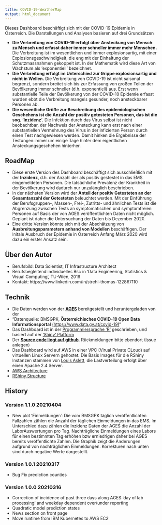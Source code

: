 ```yaml
---
title: COVID-19-WeatherMap
output: html_document
---
```


Dieses Dashboard beschäftigt sich mit der COVID-19 Epidemie in Österreich. Die Darstellungen und Analysen basieren auf drei Grundsätzen

- **Die Verbreitung von COVID-19 erfolgt über Ansteckung von Mensch zu Mensch und erfasst daher immer schneller immer mehr Menschen.** Die Verbreitung ist im wesentlichen und immer explosionsartig, mit einer Explosionsgeschwindigkeit, die eng mit der Einhaltung der Schutzmassnahmen gekoppelt ist. In der Mathematik wird diese Art von Wachstum als 'exponentiell' bezeichnet. 
- **Die Verbreitung erfolgt im Unterschied zur Grippe explosionsartig und nicht in Wellen.** Die Verbreitung von COVID-19 ist nicht saisonal begrenzt, sondern breitet sich bis zur Erfassung von großen Teilen der Bevölkerung immer schneller (d.h. exponentiell) aus. Erst wenn substantielle Teile der Bevölkerung von der COVID-10 Epidemie erfasst wurden ebbt die Verbreitung mangels gesunder, noch ansteckbarer Personen ab.
- **Die wesentliche Größe zur Beschreibung des epidemiologischen Geschehens ist die Anzahl der positiv getesteten Personen, das ist die sog. 'Inzidenz'.**  Die Infektion durch das Virus selbst ist nicht beobachtbar, der Nachweis der Ansteckung kann erst nach einer substantiellen Vermehrung des Virus in der infizierten Person durch einen Test nachgewiesen werden. Damit hinken die Ergebnisse der Testungen immer um einige Tage hinter dem eigentlichen Ansteckungsgeschehen hinterher.

## RoadMap

- Diese erste Version des Dashboard beschäftigt sich ausschließlich mit der **Inzidenz**, d.h. der Anzahl der als positiv gestestet in das EMS eingemeldeten Personen.
Die tatsächliche Prevalenz der Krankheit in der Bevölkerung wird dadurch nur unzulänglich beschrieben.
- In der nächsten Version wird der **Anteil der positiv Getesteten an der Gesamtanzahl der Getesteten** beleuchtet werden.
Mit der Einführung der Berufsgruppen-, Massen-, Frei-, Zutritts- und ähnlichen Tests ist die Abgrenzung zwischen Tests an symptomatischen und symptomfreien Personen 
auf Basis der von AGES veröffentlichten Daten nicht möglich. Geplant ist daher die Untersuchung der Daten bis Dezember 2020.
- Eine dritte Version könnte sich mit der Abschätzung von **Ausbreitungsparametern anhand von Modellen** beschäftigen. 
  Der Initale Ausbruch der Epidemie in Österreich Anfang März 2020 wird dazu ein erster Ansatz sein. 

## Über den Autor

- Berufsbild: Data Scientist, IT Infrastructure Architect
- Berufsbegleitend individuelles Bsc in 'Data Engineering, Statistics & Visual Computing', TU-Wien, 2016
- Kontakt: https://www.linkedin.com/in/strehl-thomas-122867110

## Technik

- Die Daten werden von der **[AGES](https://covid19-dashboard.ages.at)** bereitgestellt und heruntergeladen von der
- "Datenquelle: BMSGPK, **Österreichisches COVID-19 Open Data Informationsportal** [(https://www.data.gv.at/covid-19)](https://www.data.gv.at/covid-19)"
- Das Dashboard ist in der [Programmiersprache 'R'](https://www.r-project.org) geschrieben, und basiert auf der ['Shiny' Platform](https://shiny.rstudio.com)
- Der **[Source code liegt auf github](https://github.com/at062084/COVID-19-WeatherMap)**. Rückmeldungen bitte ebendort (Issue anlegen)
- Das Dashboard wird auf AWS in einer VPC (Virual Private CLoud) auf virtuellen Linux Servern gehostet.
  Die Basis Images für die RShiny Instanzen stammen von [Louis Aslett](https://www.louisaslett.com/RStudio_AMI/), die Lastverteilung erfolgt über einen Apache 2.4 Server.
- [AWS Architecture](AWS-rshiny-architecture.png)
- [RShiny Structure](Rshiny-structure.png)

## History
### Version 1.1.0 20210404

- New plot 'Einmeldungen': Die vom BMSGPK täglich veröffentlichten Fallzahlen zählen die Anzahl der täglichen Einmeldungen in das EMS.
  Im Unterschied dazu zählen die Inzidenz Daten der AGES die Anzahl der LaborAuswertungen pro Tag.
  Nachträgliche Einmeldungen eines Labors für einen bestimmten Tag erhöhen bzw erniedrigen daher bei AGES bereits veröffentlichte Zahlen.
  Die Graphik zeigt die Änderungen aufgrund von nachträglichen Einmeldungen. Korrekturen nach unten sind durch negative Werte dargestellt.

### Version 1.0.1 20210317

- Bug Fix prediction counties

### Version 1.0.0 20210316

- Correction of incidence of past three days along AGES 'day of lab processing' and weekday dependent over/under reporting 
- Quadratic model prediction states
- News section on front page
- Move runtime from IBM Kubernetes to AWS EC2


